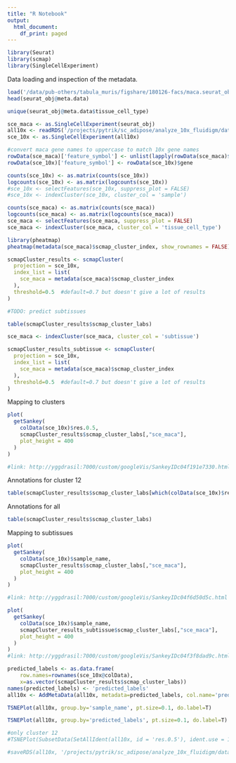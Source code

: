 ```yaml
---
title: "R Notebook"
output:
  html_document:
    df_print: paged
---
```


```r
library(Seurat)
library(scmap)
library(SingleCellExperiment)
```


Data loading and inspection of the metadata.

```r
load('/data/pub-others/tabula_muris/figshare/180126-facs/maca.seurat_obj.facs.figshare_180126.RData')
head(seurat_obj@meta.data)
```


```r
unique(seurat_obj@meta.data$tissue_cell_type)
```

```r
sce_maca <- as.SingleCellExperiment(seurat_obj)
all10x <- readRDS('/projects/pytrik/sc_adipose/analyze_10x_fluidigm/data/10x')
sce_10x <- as.SingleCellExperiment(all10x)

#convert maca gene names to uppercase to match 10x gene names
rowData(sce_maca)['feature_symbol'] <- unlist(lapply(rowData(sce_maca)$gene, function(x){return(toupper(x))}))
rowData(sce_10x)['feature_symbol'] <- rowData(sce_10x)$gene

counts(sce_10x) <- as.matrix(counts(sce_10x))
logcounts(sce_10x) <- as.matrix(logcounts(sce_10x))
#sce_10x <- selectFeatures(sce_10x, suppress_plot = FALSE)
#sce_10x <- indexCluster(sce_10x, cluster_col = 'sample')

counts(sce_maca) <- as.matrix(counts(sce_maca))
logcounts(sce_maca) <- as.matrix(logcounts(sce_maca))
sce_maca <- selectFeatures(sce_maca, suppress_plot = FALSE)
sce_maca <- indexCluster(sce_maca, cluster_col = 'tissue_cell_type')
```


```r
library(pheatmap)
pheatmap(metadata(sce_maca)$scmap_cluster_index, show_rownames = FALSE)
```

```r
scmapCluster_results <- scmapCluster(
  projection = sce_10x, 
  index_list = list(
    sce_maca = metadata(sce_maca)$scmap_cluster_index
  ),
  threshold=0.5  #default=0.7 but doesn't give a lot of results
)

#TODO: predict subtissues

table(scmapCluster_results$scmap_cluster_labs)
```


```r
sce_maca <- indexCluster(sce_maca, cluster_col = 'subtissue')

scmapCluster_results_subtissue <- scmapCluster(
  projection = sce_10x, 
  index_list = list(
    sce_maca = metadata(sce_maca)$scmap_cluster_index
  ),
  threshold=0.5  #default=0.7 but doesn't give a lot of results
)
```


Mapping to clusters

```r
plot(
  getSankey(
    colData(sce_10x)$res.0.5, 
    scmapCluster_results$scmap_cluster_labs[,"sce_maca"],
    plot_height = 400
  )
)

#link: http://yggdrasil:7000/custom/googleVis/SankeyIDc04f191e7330.html

```

Annotations for cluster 12

```r
table(scmapCluster_results$scmap_cluster_labs[which(colData(sce_10x)$res.0.5 %in% 12),'sce_maca'])
```

Annotations for all

```r
table(scmapCluster_results$scmap_cluster_labs)
```


Mapping to subtissues

```r
plot(
  getSankey(
    colData(sce_10x)$sample_name, 
    scmapCluster_results$scmap_cluster_labs[,"sce_maca"],
    plot_height = 400
  )
)

#link: http://yggdrasil:7000/custom/googleVis/SankeyIDc04f6d50d5c.html
```


```r
plot(
  getSankey(
    colData(sce_10x)$sample_name, 
    scmapCluster_results_subtissue$scmap_cluster_labs[,"sce_maca"],
    plot_height = 400
  )
)
#link: http://yggdrasil:7000/custom/googleVis/SankeyIDc04f3f8dad9c.html
```


```r
predicted_labels <- as.data.frame(
    row.names=rownames(sce_10x@colData), 
    x=as.vector(scmapCluster_results$scmap_cluster_labs))
names(predicted_labels) <- 'predicted_labels'
all10x <- AddMetaData(all10x, metadata=predicted_labels, col.name='predicted_labels')
```

```r
TSNEPlot(all10x, group.by='sample_name', pt.size=0.1, do.label=T)
```

```r
TSNEPlot(all10x, group.by='predicted_labels', pt.size=0.1, do.label=T)
```

```r
#only cluster 12
#TSNEPlot(SubsetData(SetAllIdent(all10x, id = 'res.0.5'), ident.use = 12), group.by='predicted_labels', pt.size=0.1, do.label=T)
```


```r
#saveRDS(all10x, '/projects/pytrik/sc_adipose/analyze_10x_fluidigm/data/10x')
```

